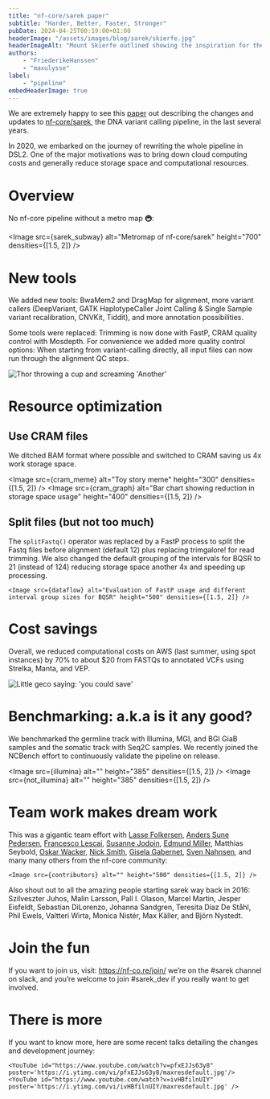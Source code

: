 ```yaml
---
title: "nf-core/sarek paper"
subtitle: "Harder, Better, Faster, Stronger"
pubDate: 2024-04-25T00:19:00+01:00
headerImage: "/assets/images/blog/sarek/skierfe.jpg"
headerImageAlt: "Mount Skierfe outlined showing the inspiration for the Sarek logo"
authors:
    - "FriederikeHanssen"
    - "maxulysse"
label:
    - "pipeline"
embedHeaderImage: true
---
```





We are extremely happy to see this [paper](https://academic.oup.com/nargab/article/6/2/lqae031/7658070) out describing the changes and
updates to [nf-core/sarek](https://github.com/nf-core/sarek/), the DNA variant calling pipeline, in the last several years.

In 2020, we embarked on the journey of rewriting the whole pipeline in DSL2. One of the major motivations was to bring down
cloud computing costs and generally reduce storage space and computational resources.

# Overview

No nf-core pipeline without a metro map 🚇:

<Image src={sarek_subway} alt="Metromap of nf-core/sarek" height="700" densities={[1.5, 2]} />

# New tools

We added new tools: BwaMem2 and DragMap for alignment, more variant callers (DeepVariant, GATK HaplotypeCaller Joint Calling &
Single Sample variant recalibration, CNVKit, Tiddit), and more annotation possibilities.

Some tools were replaced: Trimming is now done with FastP, CRAM quality control with Mosdepth. For convenience we added more
quality control options: When starting from variant-calling directly, all input files can now run through the alignment QC steps.

![Thor throwing a cup and screaming 'Another'](https://media.giphy.com/media/v1.Y2lkPTc5MGI3NjExMDMycW55dDFmNHNzODllanVxbndzZzA4eHZlNmM1NWQ0anFhZnFkMyZlcD12MV9pbnRlcm5hbF9naWZfYnlfaWQmY3Q9Zw/ziLadIVnOGCKk/giphy.gif)

# Resource optimization

## Use CRAM files

We ditched BAM format where possible and switched to CRAM saving us 4x work storage space.

<Image src={cram_meme} alt="Toy story meme" height="300" densities={[1.5, 2]} />
<Image src={cram_graph} alt="Bar chart showing reduction in storage space usage" height="400" densities={[1.5, 2]} />

## Split files (but not too much)

The `splitFastq()` operator was replaced by a FastP process to split the Fastq files before
alignment (default 12) plus replacing trimgalore! for read trimming.
We also changed the default grouping of the intervals for BQSR to 21 (instead of 124) reducing storage space another 4x and speeding up processing.

    <Image src={dataflow} alt="Evaluation of FastP usage and different interval group sizes for BQSR" height="500" densities={[1.5, 2]} />

# Cost savings

Overall, we reduced computational costs on AWS (last summer, using spot instances)
by 70% to about $20 from FASTQs to annotated VCFs using Strelka, Manta, and VEP.

![Little geco saying: 'you could save'](https://media.giphy.com/media/v1.Y2lkPTc5MGI3NjExcnUwZnV4eGkycjR5b3R3M21wbjNlN2tkZGdtbXJqam1tbmYxNGZxZCZlcD12MV9pbnRlcm5hbF9naWZfYnlfaWQmY3Q9Zw/AlRadeCzctWmA8fnNG/giphy.gif)

# Benchmarking: a.k.a is it any good?

We benchmarked the germline track with Illumina, MGI, and BGI GiaB samples and the somatic track with Seq2C samples.
We recently joined the NCBench effort to continuously validate the pipeline on release.

<Image src={illumina} alt="" height="385" densities={[1.5, 2]} />
<Image src={not_illumina} alt="" height="385" densities={[1.5, 2]} />

# Team work makes dream work

This was a gigantic team effort with [Lasse Folkersen](https://github.com/lassefolkersen), [Anders Sune Pedersen](https://github.com/asp8200), [Francesco Lescai](https://github.com/lescai), [
Susanne Jodoin](https://github.com/SusiJo), [Edmund Miller](https://github.com/Edmundmiller), Matthias Seybold, [Oskar Wacker](https://github.com/WackerO),
[Nick Smith](https://github.com/nickhsmith), [Gisela Gabernet](https://github.com/ggabernet), [Sven Nahnsen](https://uni-tuebingen.de/forschung/forschungsinfrastruktur/zentrum-fuer-quantitative-biologie-qbic/team/prof-dr-sven-nahnsen/),
and many many others from the nf-core community:

    <Image src={contributors} alt="" height="500" densities={[1.5, 2]} />

Also shout out to all the amazing people starting sarek way back in 2016:
Szilveszter Juhos, Malin Larsson, Pall I. Olason, Marcel Martin, Jesper Eisfeldt,
Sebastian DiLorenzo, Johanna Sandgren, Teresita Díaz De Ståhl, Phil Ewels,
Valtteri Wirta, Monica Nistér, Max Käller, and Björn Nystedt.

# Join the fun

If you want to join us, visit: https://nf-co.re/join/ we’re on the #sarek channel on slack,
and you’re welcome to join #sarek_dev if you really want to get involved.

# There is more

If you want to know more, here are some recent talks detailing the changes and development journey:

    <YouTube id="https://www.youtube.com/watch?v=pfxEJJs63y8" poster='https://i.ytimg.com/vi/pfxEJJs63y8/maxresdefault.jpg'/> <YouTube id="https://www.youtube.com/watch?v=ivHBfilnUIY" poster='https://i.ytimg.com/vi/ivHBfilnUIY/maxresdefault.jpg' />
